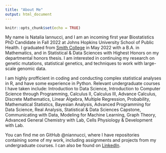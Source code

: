 ```yaml
---
title: "About Me"
output: html_document
---
```


```r
knitr::opts_chunk$set(echo = TRUE)
```

My name is Natalia Iannucci, and I am an incoming first year Biostatistics PhD Candidate in Fall 2022 at Johns Hopkins University School of Public Health. I graduated from [Smith College](https://www.smith.edu/academics/statistics) in May 2022 with a B.A. in Mathematics, and in Statistical & Data Sciences with Highest Honors on my departmental honors thesis. I am interested in continuing my research on genetic mutations, statistical genetics, and techniques to work with large-scale genomic data.

I am highly profficient in coding and conducting complex statistical analyses in R, and have some experience in Python. Relevant undergraduate courses I have taken include: Introduction to Data Science, Introduction to Computer Science through Programming, Calculus II, Calculus III, Advance Calculus, Discrete Mathematics, Linear Algebra, Multiple Regression, Probability, Mathematical Statistics, Bayesian Analysis, Advanced Programming for Data Science, Real Analysis, Statistical & Data Sciences Capstone, Communicating with Data, Modeling for Machine Learning, Graph Theory, Advanced General Chemistry with Lab, Cells Physiology & Development with Lab.

You can find me on GitHub @niannucci, where I have repositories containing some of my work, including assignments and projects from my undergraduate courses. I can also be found on [LinkedIn](https://www.linkedin.com/in/iannuccinatalia/). 

